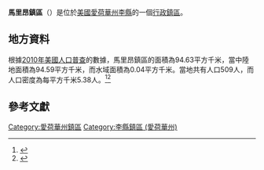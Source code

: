 {{noteTA
|G1=USState
|G2=地名
|G3=Unit
}}
{{Infobox settlement
|official_name            = 馬里昂鎮區
|native_name = Marion Township
|settlement_type          = [[行政鎮區|行政鎮區]]
|image_skyline            = 
|imagesize                = 
|image_map                = 
|mapsize                  = 
|pushpin_map  =USA Iowa
|pushpin_label = 馬里昂鎮區
|pushpin_label_position   = top
|pushpin_map_caption      = 馬里昂鎮區在愛荷華州的位置
|subdivision_type         = [[世界政區索引|國家]]
|subdivision_type1        = [[美国州份|州份]]
|subdivision_type2        = [[愛荷華州行政区划|縣]]
|subdivision_name         = [[美国|美国]]
|subdivision_name1        = [[愛荷華州|愛荷華州]]
|subdivision_name2        = [[李縣_(愛荷華州)|李縣]]
|elevation_ft             = 640
|elevation_m              = 195
|timezone                 = [[北美中部時區|北美中部時區]]
|area_total_km2           = 94.63
|area_land_km2            = 94.59
|area_water_km2           = 0.04
|area_total_sq_mi         = 
|area_land_sq_mi          = 
|area_water_sq_mi         = 
|population_as_of         = [[2010年美國人口普查|2010]]
|population_footnotes     = 
|population_total         = 509
|population_density_km2   = auto
|population_density_sq_mi = auto
|utc_offset               = -6
|coordinates              = {{coord|40|46|00|N|91|33|00|W|type:city_region:US-AL_source:GNS-enwiki|display=inline,title}}
| coor_pinpoint           = 
| coordinates_footnotes   = 
|timezone_DST             = CDT
|utc_offset_DST           = -5
|postal_code_type         = [[美國郵區編號|郵區編號]]
|postal_code              = 
|area_code                = {{link-en|电话区号319|Area code 319|319}}
|blank_name = [[地名信息系统|GNIS ID]]
|blank_info = 468354
}}
'''馬里昂鎮區'''（{{lang-en|Marion Township}}）是位於[[美國|美國]][[愛荷華州|愛荷華州]][[李縣_(愛荷華州)|李縣]]的一個[[行政鎮區|行政鎮區]]。

== 地方資料 ==
根據[[2010年美國人口普查|2010年美國人口普查]]的數據，馬里昂鎮區的面積為94.63平方千米，當中陸地面積為94.59平方千米，而水域面積為0.04平方千米。當地共有人口509人，而人口密度為每平方千米5.38人。<ref name="GR8">{{cite web|url=http://factfinder2.census.gov|publisher=[[美国人口调查局|美国人口调查局]]|accessdate=2011-05-14|title=American FactFinder|archive-date=2013-09-11|archive-url=https://web.archive.org/web/20130911234518/http://factfinder2.census.gov/|dead-url=no}}</ref><ref>{{cite web|url=https://www.citypopulation.de/en/usa/iowa/admin/|title=USA: Iowa (Counties and Townships) - City Population}}</ref>

== 參考文獻 ==
{{reflist}}

{{李縣 (愛荷華州)}}

{{DEFAULTSORT:Marion Township}}
[[Category:愛荷華州鎮區|Category:愛荷華州鎮區]]
[[Category:李縣鎮區_(愛荷華州)|Category:李縣鎮區 (愛荷華州)]]

{{Iowa-geo-stub}}